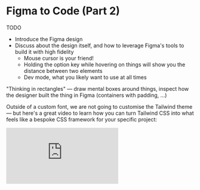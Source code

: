 # Figma to Code (Part 2)

<callout-info>TODO</callout-info>

- Introduce the Figma design
- Discuss about the design itself, and how to leverage Figma's tools to build it with high fidelity
  - Mouse cursor is your friend!
  - Holding the option key while hovering on things will show you the distance between two elements
  - Dev mode, what you likely want to use at all times

"Thinking in rectangles" — draw mental boxes around things, inspect how the designer built the thing in Figma (containers with padding, ...)

Outside of a custom font, we are not going to customise the Tailwind theme — but here's a great video to learn how you can turn Tailwind CSS into what feels like a bespoke CSS framework for your specific project:

<iframe
	className="w-full aspect-video mt-80"
	src="https://www.youtube.com/embed/cZc4Jn5nK3k?si=zgh_pL-NF3xoXWtJ"
	title="YouTube video player"
	frameborder="0"
	allow="accelerometer; autoplay; clipboard-write; encrypted-media; gyroscope; picture-in-picture; web-share"
	allowfullscreen
></iframe>
